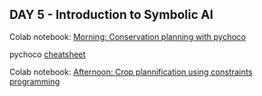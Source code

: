 ## DAY 5 - Introduction to Symbolic AI {.unnumbered}

Colab notebook: [Morning: Conservation planning with pychoco](https://colab.research.google.com/drive/14fb9Ei_RNwjo7_uL6uz_dpQxrr8iQyc5?usp=sharing)


pychoco [cheatsheet](https://raw.githubusercontent.com/AI-ecol/conservation_planning_practice_resources/refs/heads/master/pychoco-cheatsheet.pdf) 

Colab notebook: [Afternoon: Crop plannification using constraints programming](https://colab.research.google.com/drive/1KCMo-MUd-OUzowzz2_g58tjvfHwlVfni?usp=sharing)